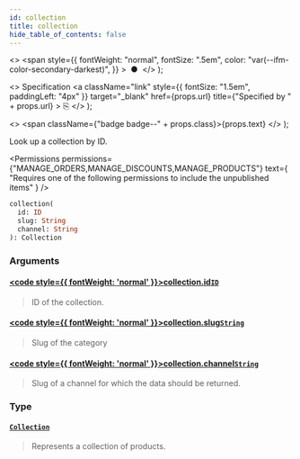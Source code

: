 ```yaml
---
id: collection
title: collection
hide_table_of_contents: false
---
```


  <>
    <span
      style={{
        fontWeight: "normal",
        fontSize: ".5em",
        color: "var(--ifm-color-secondary-darkest)",
      }}
    >
      &nbsp;●&nbsp;
    </span>
  </>
);

  <>
    Specification
    <a
      className="link"
      style={{ fontSize: "1.5em", paddingLeft: "4px" }}
      target="\_blank"
      href={props.url}
      title={"Specified by " + props.url}
    >
      ⎘
    </a>
  </>
);

  <>
    <span className={"badge badge--" + props.class}>{props.text}</span>
  </>
);

Look up a collection by ID.

<Permissions
  permissions={"MANAGE_ORDERS,MANAGE_DISCOUNTS,MANAGE_PRODUCTS"}
  text={
    "Requires one of the following permissions to include the unpublished items"
  }
/>

```graphql
collection(
  id: ID
  slug: String
  channel: String
): Collection
```

### Arguments

#### [<code style={{ fontWeight: 'normal' }}>collection.<b>id</b></code>](#)<Bullet />[`ID`](../../../api-reference/miscellaneous/scalars/id) <Badge class="secondary" text="scalar"/>

> ID of the collection.

#### [<code style={{ fontWeight: 'normal' }}>collection.<b>slug</b></code>](#)<Bullet />[`String`](../../../api-reference/miscellaneous/scalars/string) <Badge class="secondary" text="scalar"/>

> Slug of the category

#### [<code style={{ fontWeight: 'normal' }}>collection.<b>channel</b></code>](#)<Bullet />[`String`](../../../api-reference/miscellaneous/scalars/string) <Badge class="secondary" text="scalar"/>

> Slug of a channel for which the data should be returned.

### Type

#### [`Collection`](../../../api-reference/products/objects/collection) <Badge class="secondary" text="object"/>

> Represents a collection of products.

